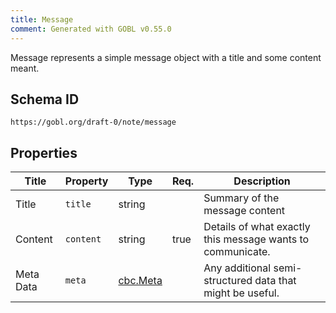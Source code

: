```yaml
---
title: Message
comment: Generated with GOBL v0.55.0
---
```


Message represents a simple message object with a title and some content meant.

## Schema ID

`https://gobl.org/draft-0/note/message`

## Properties

| Title     | Property  | Type                          | Req. | Description                                                |
|-----------|-----------|-------------------------------|------|------------------------------------------------------------|
| Title     | `title`   | string                        |      | Summary of the message content                             |
| Content   | `content` | string                        | true | Details of what exactly this message wants to communicate. |
| Meta Data | `meta`    | [cbc.Meta](/draft-0/cbc/meta) |      | Any additional semi-structured data that might be useful.  |

